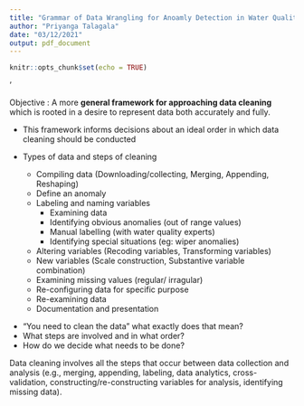 ```yaml
---
title: "Grammar of Data Wrangling for Anoamly Detection in Water Quality Data"
author: "Priyanga Talagala"
date: "03/12/2021"
output: pdf_document
---
```


```r
knitr::opts_chunk$set(echo = TRUE)
```
'

Objective :  A more **general framework for approaching data cleaning** which is rooted in a desire to represent data both accurately and fully. 


- This framework informs decisions about an ideal order in which data cleaning should be conducted



- Types of data and steps of cleaning
  
  - Compiling data (Downloading/collecting, Merging, Appending, Reshaping)
  - Define an anomaly
  - Labeling and naming variables
      - Examining data
      - Identifying obvious anomalies (out of range values)
      - Manual labelling (with water quality experts)
      - Identifying special situations (eg: wiper anomalies) 
  - Altering variables (Recoding variables, Transforming variables)
  - New variables (Scale construction, Substantive variable combination)
  - Examining missing values (regular/ irragular)
  - Re-configuring data for specific purpose 
  - Re-examining data
  - Documentation and presentation
  
<!--https://stathorizons.eventsmart.com/events/data-cleaning-december-2021/-->

- "You need to clean the data” what exactly does that mean? 
- What steps are involved and in what order?
- How do we decide what needs to be done?

Data cleaning involves all the steps that occur between data collection and analysis (e.g., merging, appending, labeling, data analytics, cross-validation, constructing/re-constructing variables for analysis, identifying missing data). 